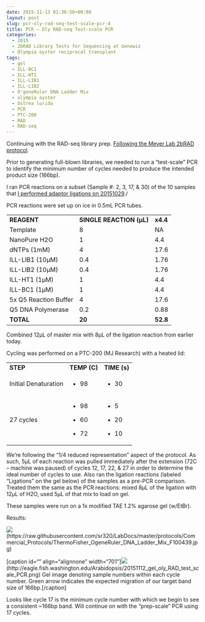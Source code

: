 ```yaml
---
date: 2015-11-13 01:36:56+00:00
layout: post
slug: pcr-oly-rad-seq-test-scale-pcr-4
title: PCR – Oly RAD-seq Test-scale PCR
categories:
  - 2015
  - 2bRAD Library Tests for Sequencing at Genewiz
  - Olympia oyster reciprocal transplant
tags:
  - gel
  - ILL-BC1
  - ILL-HT1
  - ILL-LIB1
  - ILL-LIB2
  - O'geneRuler DNA Ladder Mix
  - olympia oyster
  - Ostrea lurida
  - PCR
  - PTC-200
  - RAD
  - RAD-seq
---
```


Continuing with the RAD-seq library prep. [Following the Meyer Lab 2bRAD protocol](https://github.com/sr320/LabDocs/blob/master/protocols/External_Protocols/2bRAD_11Aug2015.pdf).

Prior to generating full-blown libraries, we needed to run a “test-scale” PCR to identify the minimum number of cycles needed to produce the intended product size (166bp).

I ran PCR reactions on a subset (Sample #: 2, 3, 17, & 30) of the 10 samples that [I performed adaptor ligations on 20151029](https://robertslab.github.io/sams-notebook/posts/2015-10-09-adaptor-ligation-oly-alfi-digested-gdna-for-rad-seq-2/)./

PCR reactions were set up on ice in 0.5mL PCR tubes.

<table >
<tbody >
<tr >

<td >**REAGENT**
</td>

<td >**SINGLE REACTION (μL)**
</td>

<td >**x4.4**
</td>
</tr>
<tr >

<td >Template
</td>

<td >8
</td>

<td >NA
</td>
</tr>
<tr >

<td >NanoPure H2O
</td>

<td >1
</td>

<td >4.4
</td>
</tr>
<tr >

<td >dNTPs (1mM)
</td>

<td >4
</td>

<td >17.6
</td>
</tr>
<tr >

<td >ILL-LIB1 (10μM)
</td>

<td >0.4
</td>

<td >1.76
</td>
</tr>
<tr >

<td >ILL-LIB2 (10μM)
</td>

<td >0.4
</td>

<td >1.76
</td>
</tr>
<tr >

<td >ILL-HT1 (1μM)
</td>

<td >1
</td>

<td >4.4
</td>
</tr>
<tr >

<td >ILL-BC1 (1μM)
</td>

<td >1
</td>

<td >4.4
</td>
</tr>
<tr >

<td >5x Q5 Reaction Buffer
</td>

<td >4
</td>

<td >17.6
</td>
</tr>
<tr >

<td >Q5 DNA Polymerase
</td>

<td >0.2
</td>

<td >0.88
</td>
</tr>
<tr >

<td >**TOTAL**
</td>

<td >**20**
</td>

<td >**52.8**
</td>
</tr>
</tbody>
</table>



Combined 12μL of master mix with 8μL of the ligation reaction from earlier today.

Cycling was performed on a PTC-200 (MJ Research) with a heated lid:

<table >
<tbody >
<tr >

<td >**STEP**
</td>

<td >**TEMP (C)**
</td>

<td >**TIME (s)**
</td>
</tr>
<tr >

<td >Initial Denaturation
</td>

<td >



    
  * 98



</td>

<td >



    
  * 30



</td>
</tr>
<tr >

<td >27 cycles
</td>

<td >



    
  * 98

    
  * 60

    
  * 72



</td>

<td >



    
  * 5

    
  * 20

    
  * 10



</td>
</tr>
</tbody>
</table>

We’re following the “1/4 reduced representation” aspect of the protocol. As such, 5μL of each reaction was pulled immediately after the extension (72C – machine was paused) of cycles 12, 17, 22, & 27 in order to determine the ideal number of cycles to use. Also ran the ligation reactions (labeled “Ligations” on the gel below) of the samples as a pre-PCR comparison. Treated them the same as the PCR reactions: mixed 8μL of the ligation with 12μL of H2O, used 5μL of that mix to load on gel.

These samples were run on a 1x modified TAE 1.2% agarose gel (w/EtBr).



Results:

![](https://raw.githubusercontent.com/sr320/LabDocs/master/protocols/Commercial_Protocols/ThermoFisher_OgeneRuler_DNA_Ladder_Mix_F100439.jpg)(https://raw.githubusercontent.com/sr320/LabDocs/master/protocols/Commercial_Protocols/ThermoFisher_OgeneRuler_DNA_Ladder_Mix_F100439.jpg)

[caption id="" align="alignnone" width="701"]![](https://eagle.fish.washington.edu/Arabidopsis/20151112_gel_oly_RAD_test_scale_PCR.png)(http://eagle.fish.washington.edu/Arabidopsis/20151112_gel_oly_RAD_test_scale_PCR.png) Gel image denoting sample numbers within each cycle number. Green arrow indicates the expected migration of our target band size of 166bp.[/caption]

Looks like cycle 17 is the minimum cycle number with which we begin to see a consistent ~166bp band. Will continue on with the "prep-scale" PCR using 17 cycles.
